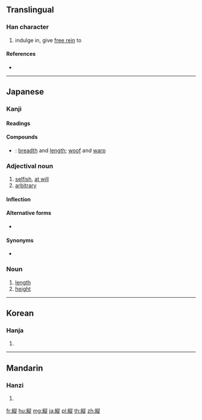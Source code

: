 {{character info/new}}
{{also|縱}}
==Translingual==
{{Han simplified forms|縱|縦|纵}}
===Han character===
{{Han char|rn=120|rad=糸|as=10|sn=16|four=|canj=VFHOO,XXVFH}}

# indulge in, give [[free rein]] to

====References====
* {{Han ref|kx=0935.181|dkj=27804|hdz=53437.140|uh=7E26|ud=32294}}

----

==Japanese==

===Kanji===
{{ja-kanji|grade=6|rs=糸10}}

====Readings====
{{ja-readings|goon=[[しゅ]] (shu) {{non-joyo-reading}}|kanon=[[しょう]] (shō) {{non-joyo-reading}}|kanyoon=[[じゅう]] (jū)|kun=[[たて]] (tate), [[はなつ]] (hanatsu), [[ゆるす]] (yurusu)}}

====Compounds====
{{der-top|Compounds}}
* {{ja-r|横縦|よこたて}}: [[breadth]] and [[length]]; [[woof]] and [[warp]]
{{der-bottom}}

===Adjectival noun===
{{ja-adj|decl=な|ほしいまま}}

# [[selfish]], [[at will]]
# [[arbitrary]]

====Inflection====
{{ja-na|ほしいまま}}

====Alternative forms====
* {{l|ja|恣}}

====Synonyms====
* {{ja-r|縦横無尽|じゅうおうむじん}}

===Noun===
{{ja-noun|たて}}

# [[length]]
# [[height]]

----

==Korean==

===Hanja===
{{ko-hanja|hangeul=[[종]], [[총]]|eumhun=|rv=jong, chong|mr=chong, ch'ong|y=cong, chong}}

# {{defn|lang=ko|sort=糸10}}

----

==Mandarin==

===Hanzi===
{{cmn-hanzi|pin=[[zòng]] ([[zong4]])|wg=tsung<sup>4</sup>}}

# {{defn|lang=cmn|sort=糸10}}

[[fr:縦]]
[[hu:縦]]
[[mg:縦]]
[[ja:縦]]
[[pl:縦]]
[[th:縦]]
[[zh:縦]]